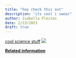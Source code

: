 ```yaml
---
title: "hey check this out"
description: "its cool i swear"
author: Isabella Fleites
date: 2/23/2023
draft: true
---
```

[cool science stuff](https://www.youtube.com/watch?v=dQw4w9WgXcQ)
![](mrsuperhero.jpeg)

:::{.aside}
[**Related information**](https://knowyourmeme.com/memes/rickroll)
:::
